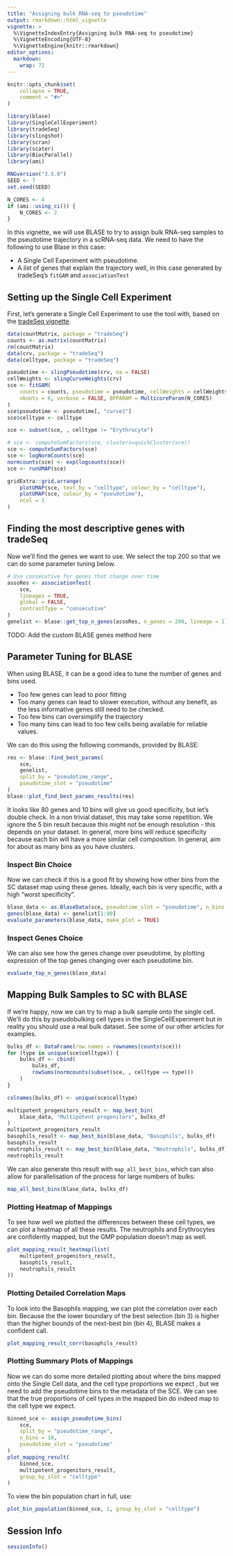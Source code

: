 ```yaml
---
title: "Assigning bulk RNA-seq to pseudotime"
output: rmarkdown::html_vignette
vignette: >
  %\VignetteIndexEntry{Assigning bulk RNA-seq to pseudotime}
  %\VignetteEncoding{UTF-8}
  %\VignetteEngine{knitr::rmarkdown}
editor_options: 
  markdown: 
    wrap: 72
---
```


```r
knitr::opts_chunk$set(
    collapse = TRUE,
    comment = "#>"
)
```

```r
library(blase)
library(SingleCellExperiment)
library(tradeSeq)
library(slingshot)
library(scran)
library(scater)
library(BiocParallel)
library(ami)
```

```r
RNGversion("3.5.0")
SEED <- 7
set.seed(SEED)
```

```r
N_CORES <- 4
if (ami::using_ci()) {
    N_CORES <- 2
}
```

In this vignette, we will use BLASE to try to assign bulk RNA-seq
samples to the pseudotime trajectory in a scRNA-seq data. We need to
have the following to use Blase in this case:

-   A Single Cell Experiment with pseudotime.
-   A list of genes that explain the trajectory well, in this case
    generated by tradeSeq's `fitGAM` and `associationTest`

## Setting up the Single Cell Experiment

First, let's generate a Single Cell Experiment to use the tool with,
based on the [tradeSeq
vignette](https://bioconductor.org/packages/devel/bioc/vignettes/tradeSeq/inst/doc/tradeSeq.html).

```r
data(countMatrix, package = "tradeSeq")
counts <- as.matrix(countMatrix)
rm(countMatrix)
data(crv, package = "tradeSeq")
data(celltype, package = "tradeSeq")

pseudotime <- slingPseudotime(crv, na = FALSE)
cellWeights <- slingCurveWeights(crv)
sce <- fitGAM(
    counts = counts, pseudotime = pseudotime, cellWeights = cellWeights,
    nknots = 6, verbose = FALSE, BPPARAM = MulticoreParam(N_CORES)
)
sce$pseudotime <- pseudotime[, "curve1"]
sce$celltype <- celltype

sce <- subset(sce, , celltype != "Erythrocyte")

# sce <- computeSumFactors(sce, clusters=quickCluster(sce))
sce <- computeSumFactors(sce)
sce <- logNormCounts(sce)
normcounts(sce) <- exp(logcounts(sce))
sce <- runUMAP(sce)

gridExtra::grid.arrange(
    plotUMAP(sce, text_by = "celltype", colour_by = "celltype"),
    plotUMAP(sce, colour_by = "pseudotime"),
    ncol = 1
)
```

## Finding the most descriptive genes with tradeSeq

Now we'll find the genes we want to use. We select the top 200 so that
we can do some parameter tuning below.

```r
# Use consecutive for genes that change over time
assoRes <- associationTest(
    sce,
    lineages = TRUE,
    global = FALSE,
    contrastType = "consecutive"
)
genelist <- blase::get_top_n_genes(assoRes, n_genes = 200, lineage = 1)
```

TODO: Add the custom BLASE genes method here

## Parameter Tuning for BLASE

When using BLASE, it can be a good idea to tune the number of genes and
bins used.

-   Too few genes can lead to poor fitting
-   Too many genes can lead to slower execution, without any benefit, as
    the less informative genes still need to be checked.
-   Too few bins can oversimplify the trajectory
-   Too many bins can lead to too few cells being available for reliable
    values.

We can do this using the following commands, provided by BLASE:

```r
res <- blase::find_best_params(
    sce,
    genelist,
    split_by = "pseudotime_range",
    pseudotime_slot = "pseudotime"
)
blase::plot_find_best_params_results(res)
```

It looks like 80 genes and 10 bins will give us good specificity, but
let's double check. In a non trivial dataset, this may take some
repetition. We ignore the 5 bin result because this might not be enough
resolution - this depends on your dataset. In general, more bins will
reduce specificity because each bin will have a more similar cell
composition. In general, aim for about as many bins as you have
clusters.

### Inspect Bin Choice

Now we can check if this is a good fit by showing how other bins from
the SC dataset map using these genes. Ideally, each bin is very
specific, with a high "worst specificity".

```r
blase_data <- as.BlaseData(sce, pseudotime_slot = "pseudotime", n_bins = 10)
genes(blase_data) <- genelist[1:80]
evaluate_parameters(blase_data, make_plot = TRUE)
```

### Inspect Genes Choice

We can also see how the genes change over pseudotime, by plotting expression 
of the top genes changing over each pseudotime bin.

```r
evaluate_top_n_genes(blase_data)
```

## Mapping Bulk Samples to SC with BLASE

If we're happy, now we can try to map a bulk sample onto the single
cell. We'll do this by pseudobulking cell types in the
SingleCellExperiment but in reality you should use a real bulk dataset.
See some of our other articles for examples.

```r
bulks_df <- DataFrame(row.names = rownames(counts(sce)))
for (type in unique(sce$celltype)) {
    bulks_df <- cbind(
        bulks_df,
        rowSums(normcounts(subset(sce, , celltype == type)))
    )
}

colnames(bulks_df) <- unique(sce$celltype)

multipotent_progenitors_result <- map_best_bin(
    blase_data, "Multipotent progenitors", bulks_df
)
multipotent_progenitors_result
basophils_result <- map_best_bin(blase_data, "Basophils", bulks_df)
basophils_result
neutrophils_result <- map_best_bin(blase_data, "Neutrophils", bulks_df)
neutrophils_result
```

We can also generate this result with `map_all_best_bins`, which can also 
allow for parallelisation of the process for large numbers of bulks:
```r
map_all_best_bins(blase_data, bulks_df)
```

### Plotting Heatmap of Mappings

To see how well we plotted the differences between these cell types, we
can plot a heatmap of all these results. The neutrophils and
Erythrocytes are confidently mapped, but the GMP population doesn't map
as well.

```r
plot_mapping_result_heatmap(list(
    multipotent_progenitors_result,
    basophils_result,
    neutrophils_result
))
```

### Plotting Detailed Correlation Maps

To look into the Basophils mapping, we can plot the correlation over each bin.
Because the the lower boundary of the best selection (bin 3) is higher
than the higher bounds of the next-best bin (bin 4), BLASE makes a
confident call.

```r
plot_mapping_result_corr(basophils_result)
```

### Plotting Summary Plots of Mappings

Now we can do some more detailed plotting about where the bins mapped
onto the Single Cell data, and the cell type proportions we expect , but
we need to add the pseudotime bins to the metadata of the SCE. We can
see that the true proportions of cell types in the mapped bin do indeed
map to the cell type we expect.

```r
binned_sce <- assign_pseudotime_bins(
    sce,
    split_by = "pseudotime_range",
    n_bins = 10,
    pseudotime_slot = "pseudotime"
)
plot_mapping_result(
    binned_sce,
    multipotent_progenitors_result,
    group_by_slot = "celltype"
)
```

To view the bin population chart in full, use:

```r
plot_bin_population(binned_sce, 1, group_by_slot = "celltype")
```

## Session Info

```r
sessionInfo()
```
